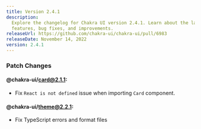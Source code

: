 ```yaml
---
title: Version 2.4.1
description:
  Explore the changelog for Chakra UI version 2.4.1. Learn about the latest
  features, bug fixes, and improvements.
releaseUrl: https://github.com/chakra-ui/chakra-ui/pull/6983
releaseDate: November 14, 2022
version: 2.4.1
---
```


### Patch Changes

#### @chakra-ui/card@2.1.1:

- Fix `React is not defined` issue when importing `Card` component.

#### @chakra-ui/theme@2.2.1:

- Fix TypeScript errors and format files
